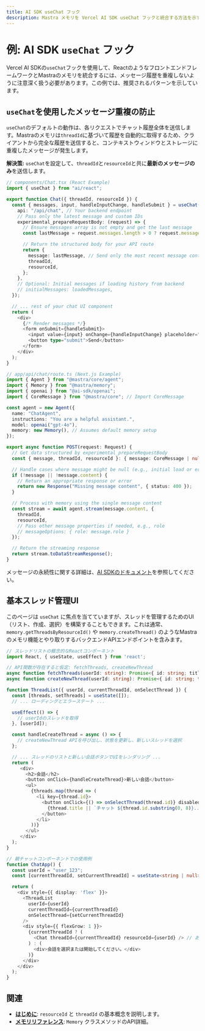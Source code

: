 ```yaml
---
title: AI SDK useChat フック
description: Mastra メモリを Vercel AI SDK useChat フックと統合する方法を示す例。
---
```


# 例: AI SDK `useChat` フック

Vercel AI SDKの`useChat`フックを使用して、ReactのようなフロントエンドフレームワークとMastraのメモリを統合するには、メッセージ履歴を重複しないように注意深く扱う必要があります。この例では、推奨されるパターンを示しています。

## `useChat`を使用したメッセージ重複の防止

`useChat`のデフォルトの動作は、各リクエストでチャット履歴全体を送信します。Mastraのメモリは`threadId`に基づいて履歴を自動的に取得するため、クライアントから完全な履歴を送信すると、コンテキストウィンドウとストレージに重複したメッセージが発生します。

**解決策:** `useChat`を設定して、`threadId`と`resourceId`と共に**最新のメッセージのみ**を送信します。

```typescript
// components/Chat.tsx (React Example)
import { useChat } from "ai/react";

export function Chat({ threadId, resourceId }) {
  const { messages, input, handleInputChange, handleSubmit } = useChat({
    api: "/api/chat", // Your backend endpoint
    // Pass only the latest message and custom IDs
    experimental_prepareRequestBody: (request) => {
      // Ensure messages array is not empty and get the last message
      const lastMessage = request.messages.length > 0 ? request.messages[request.messages.length - 1] : null;

      // Return the structured body for your API route
      return {
        message: lastMessage, // Send only the most recent message content/role
        threadId,
        resourceId,
      };
    },
    // Optional: Initial messages if loading history from backend
    // initialMessages: loadedMessages,
  });

  // ... rest of your chat UI component
  return (
    <div>
      {/* Render messages */}
      <form onSubmit={handleSubmit}>
        <input value={input} onChange={handleInputChange} placeholder="Send a message..." />
        <button type="submit">Send</button>
      </form>
    </div>
  );
}

// app/api/chat/route.ts (Next.js Example)
import { Agent } from "@mastra/core/agent";
import { Memory } from "@mastra/memory";
import { openai } from "@ai-sdk/openai";
import { CoreMessage } from "@mastra/core"; // Import CoreMessage

const agent = new Agent({
  name: "ChatAgent",
  instructions: "You are a helpful assistant.",
  model: openai("gpt-4o"),
  memory: new Memory(), // Assumes default memory setup
});

export async function POST(request: Request) {
  // Get data structured by experimental_prepareRequestBody
  const { message, threadId, resourceId }: { message: CoreMessage | null; threadId: string; resourceId: string } = await request.json();

  // Handle cases where message might be null (e.g., initial load or error)
  if (!message || !message.content) {
    // Return an appropriate response or error
    return new Response("Missing message content", { status: 400 });
  }

  // Process with memory using the single message content
  const stream = await agent.stream(message.content, {
    threadId,
    resourceId,
    // Pass other message properties if needed, e.g., role
    // messageOptions: { role: message.role }
  });

  // Return the streaming response
  return stream.toDataStreamResponse();
}
```

メッセージの永続性に関する詳細は、[AI SDKのドキュメント](https://sdk.vercel.ai/docs/ai-sdk-ui/chatbot-message-persistence)を参照してください。

## 基本スレッド管理UI

このページは `useChat` に焦点を当てていますが、スレッドを管理するためのUI（リスト、作成、選択）を構築することもできます。これは通常、`memory.getThreadsByResourceId()` や `memory.createThread()` のようなMastraのメモリ機能とやり取りするバックエンドAPIエンドポイントを含みます。

```typescript
// スレッドリストの概念的なReactコンポーネント
import React, { useState, useEffect } from 'react';

// API関数が存在すると仮定: fetchThreads, createNewThread
async function fetchThreads(userId: string): Promise<{ id: string; title: string }[]> { /* ... */ }
async function createNewThread(userId: string): Promise<{ id: string; title: string }> { /* ... */ }

function ThreadList({ userId, currentThreadId, onSelectThread }) {
  const [threads, setThreads] = useState([]);
  // ... ローディングとエラーステート ...

  useEffect(() => {
    // userIdのスレッドを取得
  }, [userId]);

  const handleCreateThread = async () => {
    // createNewThread APIを呼び出し、状態を更新し、新しいスレッドを選択
  };

  // ... スレッドのリストと新しい会話ボタンでUIをレンダリング ...
  return (
     <div>
       <h2>会話</h2>
       <button onClick={handleCreateThread}>新しい会話</button>
       <ul>
         {threads.map(thread => (
           <li key={thread.id}>
             <button onClick={() => onSelectThread(thread.id)} disabled={thread.id === currentThreadId}>
               {thread.title || `チャット ${thread.id.substring(0, 8)}...`}
             </button>
           </li>
         ))}
       </ul>
     </div>
  );
}

// 親チャットコンポーネントでの使用例
function ChatApp() {
  const userId = "user_123";
  const [currentThreadId, setCurrentThreadId] = useState<string | null>(null);

  return (
    <div style={{ display: 'flex' }}>
      <ThreadList
        userId={userId}
        currentThreadId={currentThreadId}
        onSelectThread={setCurrentThreadId}
      />
      <div style={{ flexGrow: 1 }}>
        {currentThreadId ? (
          <Chat threadId={currentThreadId} resourceId={userId} /> // あなたのuseChatコンポーネント
        ) : (
          <div>会話を選択または開始してください。</div>
        )}
      </div>
    </div>
  );
}
```

## 関連

- **[はじめに](../../docs/memory/overview.mdx)**: `resourceId` と `threadId` の基本概念を説明します。
- **[メモリリファレンス](../../reference/memory/Memory.mdx)**: `Memory` クラスメソッドのAPI詳細。

